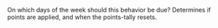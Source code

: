 On which days of the week should this behavior be due? Determines if points are applied, and when the points-tally resets.